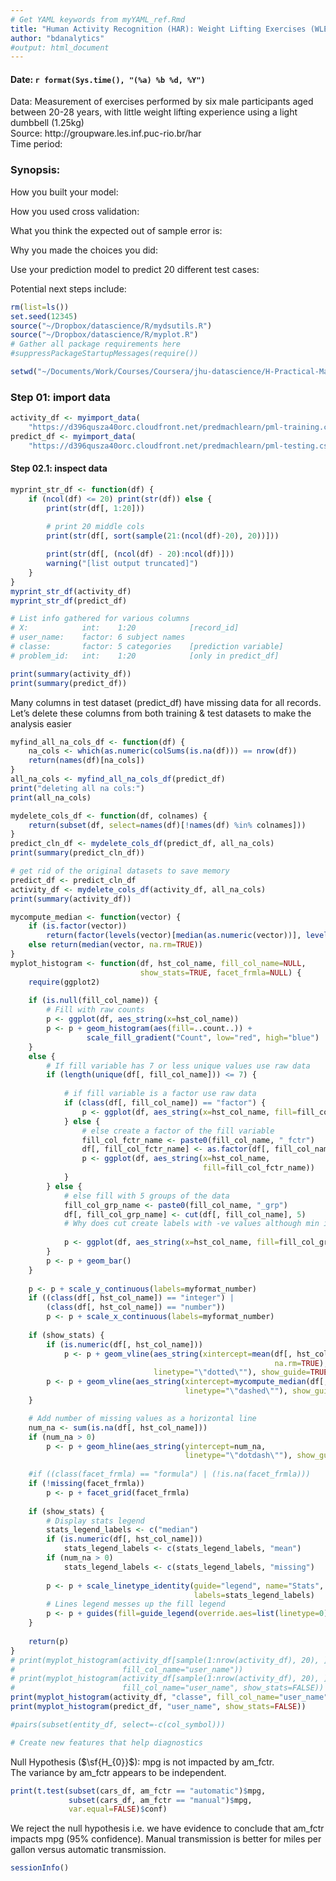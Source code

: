 ```yaml
---
# Get YAML keywords from myYAML_ref.Rmd
title: "Human Activity Recognition (HAR): Weight Lifting Exercises (WLE) Classification"
author: "bdanalytics"
#output: html_document
---
```

#### Date: `r format(Sys.time(), "(%a) %b %d, %Y")`

Data: Measurement of exercises performed by six male participants aged between 20-28 years, with little weight lifting experience using a light dumbbell (1.25kg)  
Source: http://groupware.les.inf.puc-rio.br/har  
Time period: 

### Synopsis:

How you built your model:

How you used cross validation:

What you think the expected out of sample error is:

Why you made the choices you did:

Use your prediction model to predict 20 different test cases:

Potential next steps include:

```r
rm(list=ls())
set.seed(12345)
source("~/Dropbox/datascience/R/mydsutils.R")
source("~/Dropbox/datascience/R/myplot.R")
# Gather all package requirements here
#suppressPackageStartupMessages(require())
```

```r
setwd("~/Documents/Work/Courses/Coursera/jhu-datascience/H-Practical-Machine-Learning/Project/HAR-WLE")
```

### Step 01: import data
```r
activity_df <- myimport_data(
    "https://d396qusza40orc.cloudfront.net/predmachlearn/pml-training.csv")
predict_df <- myimport_data(
    "https://d396qusza40orc.cloudfront.net/predmachlearn/pml-testing.csv")
```

#### Step 02.1: inspect data
```r
myprint_str_df <- function(df) {
    if (ncol(df) <= 20) print(str(df)) else { 
        print(str(df[, 1:20]))
	
		# print 20 middle cols
		print(str(df[, sort(sample(21:(ncol(df)-20), 20))]))

        print(str(df[, (ncol(df) - 20):ncol(df)]))
        warning("[list output truncated]")
    }
}
myprint_str_df(activity_df)
myprint_str_df(predict_df)

# List info gathered for various columns
# X:            int:    1:20            [record_id]
# user_name:    factor: 6 subject names
# classe:       factor: 5 categories    [prediction variable]
# problem_id:   int:    1:20            [only in predict_df]

print(summary(activity_df))
print(summary(predict_df))
```
Many columns in test dataset (predict_df) have missing data for all records. Let's delete these columns from both training & test datasets to make the analysis easier

```r
myfind_all_na_cols_df <- function(df) {
    na_cols <- which(as.numeric(colSums(is.na(df))) == nrow(df))
    return(names(df)[na_cols])
}
all_na_cols <- myfind_all_na_cols_df(predict_df)
print("deleting all na cols:")
print(all_na_cols)

mydelete_cols_df <- function(df, colnames) {
    return(subset(df, select=names(df)[!names(df) %in% colnames]))
}
predict_cln_df <- mydelete_cols_df(predict_df, all_na_cols)
print(summary(predict_cln_df))

# get rid of the original datasets to save memory
predict_df <- predict_cln_df
activity_df <- mydelete_cols_df(activity_df, all_na_cols)
print(summary(activity_df))

mycompute_median <- function(vector) {
    if (is.factor(vector)) 
        return(factor(levels(vector)[median(as.numeric(vector))], levels(vector)))
    else return(median(vector, na.rm=TRUE))
}
myplot_histogram <- function(df, hst_col_name, fill_col_name=NULL, 
                             show_stats=TRUE, facet_frmla=NULL) {
    require(ggplot2)
    
    if (is.null(fill_col_name)) {
        # Fill with raw counts
        p <- ggplot(df, aes_string(x=hst_col_name))
        p <- p + geom_histogram(aes(fill=..count..)) + 
                 scale_fill_gradient("Count", low="red", high="blue")           
    }
    else {
        # If fill variable has 7 or less unique values use raw data 
        if (length(unique(df[, fill_col_name])) <= 7) {
            
            # if fill variable is a factor use raw data
            if (class(df[, fill_col_name]) == "factor") {
                p <- ggplot(df, aes_string(x=hst_col_name, fill=fill_col_name))
            } else {
                # else create a factor of the fill variable    
                fill_col_fctr_name <- paste0(fill_col_name, "_fctr")
                df[, fill_col_fctr_name] <- as.factor(df[, fill_col_name])
                p <- ggplot(df, aes_string(x=hst_col_name, 
                                           fill=fill_col_fctr_name))
            }
        } else {
            # else fill with 5 groups of the data    
            fill_col_grp_name <- paste0(fill_col_name, "_grp")
            df[, fill_col_grp_name] <- cut(df[, fill_col_name], 5) 
            # Why does cut create labels with -ve values although min is 0 ?
            
            p <- ggplot(df, aes_string(x=hst_col_name, fill=fill_col_grp_name))
        }
        p <- p + geom_bar()
    }
    
    p <- p + scale_y_continuous(labels=myformat_number)
    if ((class(df[, hst_col_name]) == "integer") | 
        (class(df[, hst_col_name]) == "number"))
        p <- p + scale_x_continuous(labels=myformat_number)
    
    if (show_stats) {
        if (is.numeric(df[, hst_col_name]))
            p <- p + geom_vline(aes_string(xintercept=mean(df[, hst_col_name], 
                                                           na.rm=TRUE),
                                linetype="\"dotted\""), show_guide=TRUE) 
        p <- p + geom_vline(aes_string(xintercept=mycompute_median(df[, hst_col_name]),
                                       linetype="\"dashed\""), show_guide=TRUE)         
    }

    # Add number of missing values as a horizontal line
    num_na <- sum(is.na(df[, hst_col_name]))
    if (num_na > 0) 
        p <- p + geom_hline(aes_string(yintercept=num_na,
                                       linetype="\"dotdash\""), show_guide=TRUE)  
    
    #if ((class(facet_frmla) == "formula") | (!is.na(facet_frmla)))
    if (!missing(facet_frmla))
        p <- p + facet_grid(facet_frmla)
    
    if (show_stats) {
        # Display stats legend
        stats_legend_labels <- c("median")
        if (is.numeric(df[, hst_col_name]))
            stats_legend_labels <- c(stats_legend_labels, "mean")
        if (num_na > 0)
            stats_legend_labels <- c(stats_legend_labels, "missing")
        
        p <- p + scale_linetype_identity(guide="legend", name="Stats", 
                                         labels=stats_legend_labels)
        # Lines legend messes up the fill legend
        p <- p + guides(fill=guide_legend(override.aes=list(linetype=0)))        
    }
    
    return(p)
}
# print(myplot_histogram(activity_df[sample(1:nrow(activity_df), 20), ], "classe", 
#                        fill_col_name="user_name"))
# print(myplot_histogram(activity_df[sample(1:nrow(activity_df), 20), ], "classe", 
#                        fill_col_name="user_name", show_stats=FALSE))
print(myplot_histogram(activity_df, "classe", fill_col_name="user_name"))
print(myplot_histogram(predict_df, "user_name", show_stats=FALSE))

#pairs(subset(entity_df, select=-c(col_symbol)))

# Create new features that help diagnostics
```

Null Hypothesis ($\sf{H_{0}}$): mpg is not impacted by am_fctr.  
The variance by am_fctr appears to be independent. 
```r
print(t.test(subset(cars_df, am_fctr == "automatic")$mpg, 
             subset(cars_df, am_fctr == "manual")$mpg, 
             var.equal=FALSE)$conf)
```
We reject the null hypothesis i.e. we have evidence to conclude that am_fctr impacts mpg (95% confidence). Manual transmission is better for miles per gallon versus automatic transmission.

```r
sessionInfo()
```